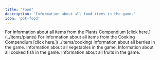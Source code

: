 ```yaml
---
title: 'Food'
description: 'Information about all food items in the game.'
icon: 'pot-food'
---
```


<Tip>
For information about all items from the Plants Compendium [click here.](../items/plants)
</Tip>
<Tip>
For information about all items from the Cooking Compendium [click here.](../items/cooking)
</Tip>

<CardGroup>

<Card title="Berries" icon="blueberries" href="../items/berries">
Information about all berries in the game.
</Card>

<Card title="Vegetables" icon="carrot" href="../items/vegetables">
Information about all vegetables in the game.
</Card>

<Card title="Cooked Fish" icon="fish-cooked" href="../items/cooked_fish">
Information about all cooked fish in the game.
</Card>

<Card title="Fruits" icon="apple-whole" href="../items/fruits">
Information about all fruits in the game.
</Card>

</CardGroup>